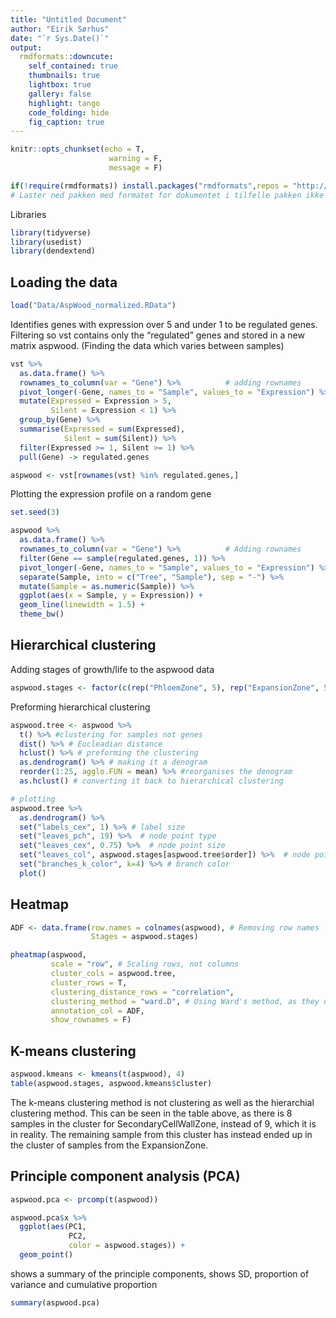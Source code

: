 ```yaml
---
title: "Untitled Document"
author: "Eirik Sørhus"
date: "`r Sys.Date()`"
output: 
  rmdformats::downcute:
    self_contained: true
    thumbnails: true
    lightbox: true
    gallery: false
    highlight: tango
    code_folding: hide
    fig_caption: true
---
```


```r
knitr::opts_chunkset(echo = T, 
                      warning = F, 
                      message = F)
```

```r
if(!require(rmdformats)) install.packages("rmdformats",repos = "http://cran.us.r-project.org")
# Laster ned pakken med formatet for dokumentet i tilfelle pakken ikke allerede er installert
```

Libraries
```r
library(tidyverse)
library(usedist)
library(dendextend)
```

## Loading the data
```r
load("Data/AspWood_normalized.RData")
```

Identifies genes with expression over 5 and under 1 to be regulated genes. Filtering so vst contains only the "regulated" genes and stored in a new matrix aspwood. (Finding the data which varies between samples)
```r
vst %>% 
  as.data.frame() %>% 
  rownames_to_column(var = "Gene") %>%          # adding rownames
  pivot_longer(-Gene, names_to = "Sample", values_to = "Expression") %>% 
  mutate(Expressed = Expression > 5,
         Silent = Expression < 1) %>%
  group_by(Gene) %>% 
  summarise(Expressed = sum(Expressed),
            Silent = sum(Silent)) %>% 
  filter(Expressed >= 1, Silent >= 1) %>% 
  pull(Gene) -> regulated.genes

aspwood <- vst[rownames(vst) %in% regulated.genes,]
```


Plotting the expression profile on a random gene
```r
set.seed(3)

aspwood %>% 
  as.data.frame() %>% 
  rownames_to_column(var = "Gene") %>%          # Adding rownames
  filter(Gene == sample(regulated.genes, 1)) %>% 
  pivot_longer(-Gene, names_to = "Sample", values_to = "Expression") %>% 
  separate(Sample, into = c("Tree", "Sample"), sep = "-") %>% 
  mutate(Sample = as.numeric(Sample)) %>% 
  ggplot(aes(x = Sample, y = Expression)) +
  geom_line(linewidth = 1.5) +
  theme_bw()
```


## Hierarchical clustering
Adding stages of growth/life to the aspwood data
```r
aspwood.stages <- factor(c(rep("PhloemZone", 5), rep("ExpansionZone", 5), rep("SecondaryCellWallZone", 9), rep("LignificationZone", 6)))
```

Preforming hierarchical clustering
```r
aspwood.tree <- aspwood %>% 
  t() %>% #clustering for samples not genes
  dist() %>% # Eucleadian distance
  hclust() %>% # preforming the clustering
  as.dendrogram() %>% # making it a denogram
  reorder(1:25, agglo.FUN = mean) %>% #reorganises the denogram
  as.hclust() # converting it back to hierarchical clustering

# plotting
aspwood.tree %>% 
  as.dendrogram() %>% 
  set("labels_cex", 1) %>% # label size
  set("leaves_pch", 19) %>%  # node point type
  set("leaves_cex", 0.75) %>%  # node point size
  set("leaves_col", aspwood.stages[aspwood.tree$order]) %>%  # node point color
  set("branches_k_color", k=4) %>% # branch color
  plot()
```

## Heatmap

```r
ADF <- data.frame(row.names = colnames(aspwood), # Removing row names
                  Stages = aspwood.stages)

pheatmap(aspwood,
         scale = "row", # Scaling rows, not columns
         cluster_cols = aspwood.tree,
         cluster_rows = T,
         clustering_distance_rows = "correlation", 
         clustering_method = "ward.D", # Using Ward's method, as they did in the paper
         annotation_col = ADF,
         show_rownames = F)
```

## K-means clustering
```r
aspwood.kmeans <- kmeans(t(aspwood), 4)
table(aspwood.stages, aspwood.kmeans$cluster)
```
The k-means clustering method is not clustering as well as the hierarchial clustering method. This can be seen in the table above, as there is 8 samples in the cluster for SecondaryCellWallZone, instead of 9, which it is in reality. The remaining sample from this cluster has instead ended up in the cluster of samples from the ExpansionZone.


## Principle component analysis (PCA)
```r
aspwood.pca <- prcomp(t(aspwood))
```

```r
aspwood.pca$x %>% 
  ggplot(aes(PC1,
             PC2,
             color = aspwood.stages)) +
  geom_point()
```

shows a summary of the principle components, shows SD, proportion of variance and cumulative proportion
```r
summary(aspwood.pca)
```
